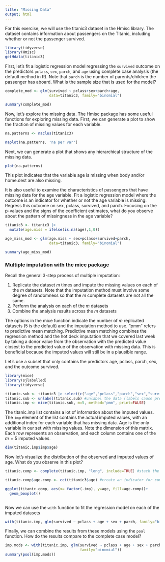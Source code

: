 ```yaml
---
title: "Missing Data"
output: html
---
```


For this exercise, we will use the titanic3 dataset in the Hmisc library. The dataset contains information about passengers on the Titanic, including whether or not the passenger survived.

```r
library(tidyverse)
library(Hmisc)
getHdata(titanic3)
```

First, let's fit a logistic regression model regressing the `survived` outcome on the predictors `pclass`, `sex`, `parch`, and `age` using complete case analysis (the default method in R). Note that `parch` is the number of parents/children the passenger has aboard. What is the sample size that is used for the model?

```r
complete_mod <- glm(survived ~ pclass+sex+parch+age, 
                    data=titanic3, family="binomial")

summary(complete_mod)
```

Now, let's explore the missing data. The Hmisc package has some useful functions for exploring missing data. First, we can generate a plot to show the fraction of missing values for each variable.

```r
na.patterns <- naclus(titanic3)

naplot(na.patterns, 'na per var')
```

Next, we can generate a plot that shows any hierarchical structure of the missing data.

```r
plot(na.patterns)
```

This plot indicates that the variable age is missing when body and/or home.dest are also missing.

It is also useful to examine the characteristics of passengers that have missing data for the age variable. Fit a logistic regression model where the outcome is an indicator for whether or not the age variable is missing. Regress this outcome on sex, pclass, survived, and parch. Focusing on the p-values and the signs of the coefficient estimates, what do you observe about the pattern of missingness in the age variable?

```r
titanic3 <- titanic3 |>
  mutate(age.miss = ifelse(is.na(age),1,0))

age_miss_mod <- glm(age.miss ~ sex+pclass+survived+parch, 
                    data=titanic3, family="binomial")

summary(age_miss_mod)
```

### Multiple imputation with the mice package

Recall the general 3-step process of multiple imputation:

1.  Replicate the dataset $m$ times and impute the missing values on each of the $m$ datasets. Note that the imputation method must involve some degree of randomness so that the $m$ complete datasets are not all the same.
2.  Perform the analysis on each of the $m$ datasets
3.  Combine the analysis results across the $m$ datasets

The options in the mice function indicate the number of $m$ replicated datasets (5 is the default) and the imputation method to use. "pmm" refers to predictive mean matching. Predictive mean matching combines the regression method and the hot deck imputation that we covered last week by taking a donor value from the observation with the predicted value closest to the predicted value of the observation with missing data. This is beneficial because the imputed values will still be in a plausible range.

Let's use a subset that only contains the predictors age, pclass, parch, sex, and the outcome survived.

```r

library(mice)
library(sjlabelled)
library(tidyverse)

titanic.sub <- titanic3 |> select(c("age","pclass","parch","sex","survived"))
titanic.sub <- unlabel(titanic.sub) #unlabel the data (labels cause problem for the mice function)
titanic.imp <- mice(titanic.sub, m=5, method="pmm", print=FALSE)
```

The titanic.imp list contains a lot of information about the imputed values. The `imp` element of the list contains the actual imputed values, with an additional index for each variable that has missing data. Age is the only variable in our set with missing values. Note the dimension of this matrix. Each row represents an observation, and each column contains one of the $m=5$ imputed values.

```r
dim(titanic.imp$imp$age)
```

Now let's visualize the distribution of the observed and imputed values of age. What do you observe in this plot?

```r

titanic.comp <- complete(titanic.imp, "long", include=TRUE) #stack the imputed values into one variable and include the observed values

titanic.comp$age.comp <- cci(titanic3$age) #create an indicator for completeness

ggplot(titanic.comp, aes(x= factor(.imp), y=age, fill=age.comp))+
  geom_boxplot()
  
```

Now we can use the `with` function to fit the regression model on each of the imputed datasets

```r
with(titanic.imp, glm(survived ~ pclass + age + sex + parch, family="binomial"))
```

Finally, we can combine the results from these models using the `pool` function. How do the results compare to the complete case model?

```r

imp.mods <- with(titanic.imp, glm(survived ~ pclass + age + sex + parch, 
                                  family="binomial"))
summary(pool(imp.mods))
```

## 
